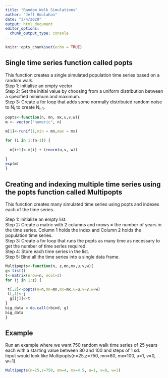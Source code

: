 ```yaml
---
title: "Random Walk Simulations"
author: "Jeff Houlahan"
date: "3/4/2020"
output: html_document
editor_options: 
  chunk_output_type: console
---
```


```r
knitr::opts_chunk$set(echo = TRUE)
```

## Single time series function called popts

This function creates a single simulated population time series
based on a random walk.   
Step 1: initialise an empty vector   
Step 2: Set the initial value by choosing from a uniform distribution between a specified 
  minimum and maximum.   
  Step 3: Create a for loop that adds some normally distributed random noise to N~t~
to create N~t-1~.   


```r
popts<-function(n, mn, mx,u,v,w){
m <- vector("numeric", n)

m[1]<-runif(1,min = mn,max = mx)

for (i in 1:(n-1)) {
  
  m[i+1]<-m[i] + (rnorm(u,v, w))
  
}
exp(m)
}
```

## Creating and indexing multiple time series using the popts function called Multipopts

This function creates many simulated time series using popts and indexes each of the time series.   

Step 1: Initialize an empty list.   
Step 2: Create a matric with 2 columns and nrows = the number of years in the time series.
Column 1 holds the index and Column 2 holds the population time series.   
Step 3: Create a for loop that runs the popts as many time as necessary to get the number of time 
series required.   
Step 4: Store each time series in the list.   
Step 5: Bind all the time series into a single data frame.   

```r
Multipopts<-function(n, z,mn,mx,u,v,w){
g<-list()
t<-matrix(nrow=n, ncol=2)
for (j in 1:z) {

 t[,2]<-popts(n=n,mn=mn,mx=mx,u=u,v=v,w=w)
 t[,1]<-j
  g[[j]]<-t
}
big_data = do.call(rbind, g)
big_data
}
```

## Example   

Run an example where we want 750 random walk time series of 25 years each with a starting value between 80 and 100 and steps of 1 sd.   
Input would look like Multipopts(n=25,z=750, mn=80, mx=100, u=1, v=0, w=1)

```r
Multipopts(n=25,z=750, mn=4, mx=4.5, u=1, v=0, w=1)
```

